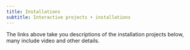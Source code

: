```yaml
---
title: Installations
subtitle: Interactive projects + installations
---
```


The links above take you descriptions of the installation projects below, many  include video and other details.
